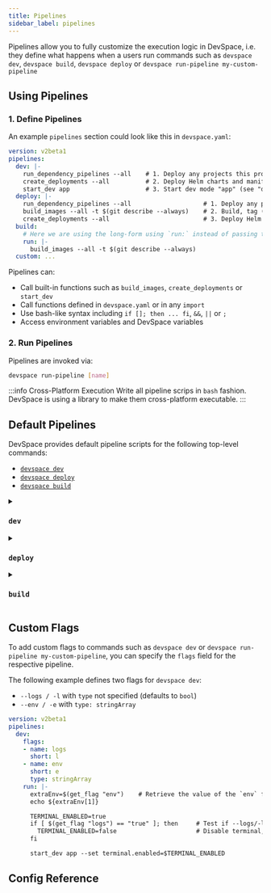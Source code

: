 ```yaml
---
title: Pipelines
sidebar_label: pipelines
---
```



Pipelines allow you to fully customize the execution logic in DevSpace, i.e. they define what happens when a users run commands such as `devspace dev`, `devspace build`, `devspace deploy` or `devspace run-pipeline my-custom-pipeline`


## Using Pipelines

### 1. Define Pipelines
An example `pipelines` section could look like this in `devspace.yaml`:
```yaml title=devspace.yaml
version: v2beta1
pipelines:
  dev: |-
    run_dependency_pipelines --all    # 1. Deploy any projects this project needs (see "dependencies")
    create_deployments --all          # 2. Deploy Helm charts and manifests specfied as "deployments"
    start_dev app                     # 3. Start dev mode "app" (see "dev" section)
  deploy: |-
    run_dependency_pipelines --all                    # 1. Deploy any projects this project needs (see "dependencies")
    build_images --all -t $(git describe --always)    # 2. Build, tag (git commit hash) and push all images (see "images")
    create_deployments --all                          # 3. Deploy Helm charts and manifests specfied as "deployments"
  build:
    # Here we are using the long-form using `run:` instead of passing the script directly
    run: |-
      build_images --all -t $(git describe --always)
  custom: ...
```

Pipelines can:
- Call built-in functions such as `build_images`, `create_deployments` or `start_dev`
- Call functions defined in `devspace.yaml` or in any `import`
- Use bash-like syntax including `if []; then ... fi`, `&&`, `||` or `;`
- Access environment variables and DevSpace variables


### 2. Run Pipelines
Pipelines are invoked via:
```bash
devspace run-pipeline [name]
```

:::info Cross-Platform Execution
Write all pipeline scrips in `bash` fashion. DevSpace is using a library to make them cross-platform executable.
:::


## Default Pipelines
DevSpace provides default pipeline scripts for the following top-level commands:
- [`devspace dev`](#dev)
- [`devspace deploy`](#deploy)
- [`devspace build`](#build)

<details>
<summary>

### `dev`

</summary>

The `dev` pipeline is executed by running `devspace dev` and has the following default workflow:

```bash
run_dependency_pipelines --all      # 1. Deploy any projects this project needs (see "dependencies")
create_deployments --all            # 2. Deploy Helm charts and manifests specfied as "deployments"
start_dev --all                     # 3. Start all dev modes
```

</details>

<details>
<summary>

### `deploy`

</summary>

The `deploy` pipeline is executed by running `devspace deploy` and has the following default workflow:

```bash
run_dependency_pipelines --all      # 1. Deploy any projects this project needs (see "dependencies")
build_images --all                  # 2. Build, tag (git commit hash) and push all images (see "images")
create_deployments --all            # 3. Deploy Helm charts and manifests specfied as "deployments"
```

</details>


<details>
<summary>

### `build`

</summary>

The `build` pipeline is executed by running `devspace build` and has the following default workflow:

```bash
build_images --all      # Build, tag (git commit hash) and push all images (see "images")
```

</details>


## Custom Flags
To add custom flags to commands such as `devspace dev` or `devspace run-pipeline my-custom-pipeline`, you can specify the `flags` field for the respective pipeline.

The following example defines two flags for `devspace dev`:
- `--logs / -l` with `type` not specified (defaults to `bool`)
- `--env / -e` with `type: stringArray`

```yaml title=devspace.yaml
version: v2beta1
pipelines:
  dev:
    flags:
    - name: logs
      short: l
    - name: env
      short: e
      type: stringArray
    run: |-
      extraEnv=$(get_flag "env")    # Retrieve the value of the `env` flag and store it in a variable
      echo ${extraEnv[1]}

      TERMINAL_ENABLED=true
      if [ $(get_flag "logs") == "true" ]; then     # Test if --logs/-l flag is used or not
        TERMINAL_ENABLED=false                      # Disable terminal, so DevSpace falls back to log streaming
      fi

      start_dev app --set terminal.enabled=$TERMINAL_ENABLED
```


## Config Reference

<ConfigPartialPipeline/>

